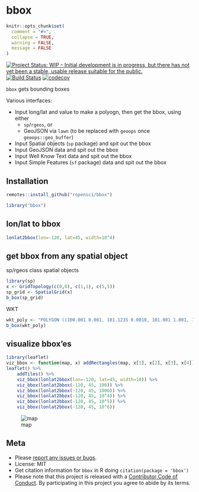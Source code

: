 bbox
====

```r
knitr::opts_chunk$set(
  comment = "#>",
  collapse = TRUE,
  warning = FALSE,
  message = FALSE
)
```

[![Project Status: WIP – Initial development is in progress, but there has not yet been a stable, usable release suitable for the public.](http://www.repostatus.org/badges/latest/wip.svg)](http://www.repostatus.org/#wip)
[![Build Status](https://travis-ci.org/ropensci/bbox.svg?branch=master)](https://travis-ci.org/ropensci/bbox)
[![codecov](https://codecov.io/gh/ropensci/bbox/branch/master/graph/badge.svg)](https://codecov.io/gh/ropensci/bbox)

`bbox` gets bounding boxes

Various interfaces:

* Input long/lat and value to make a polyogn, then get the bbox, using either
    * `sp`/`rgeos`, or
    * GeoJSON via `lawn` (to be replaced with `geoops` once `geoops::geo_buffer`)
* Input Spatial objects (`sp` package) and spit out the bbox
* Input GeoJSON data and spit out the bbox
* Input Well Know Text data and spit out the bbox
* Input Simple Features (`sf` package) data and spit out the bbox


## Installation

```r
remotes::install_github("ropensci/bbox")
```

```r
library("bbox")
```

## lon/lat to bbox

```r
lonlat2bbox(lon=-120, lat=45, width=10^4)
```

## get bbox from any spatial object

sp/rgeos class spatial objects

```r
library(sp)
x <- GridTopology(c(0,0), c(1,1), c(5,5))
sp_grid <- SpatialGrid(x)
b_box(sp_grid)
```

WKT

```r
wkt_poly <- "POLYGON ((100.001 0.001, 101.1235 0.0010, 101.001 1.001, 100.001 0.001))"
b_box(wkt_poly)
```

## visualize bbox'es

```r
library(leaflet)
viz_bbox <- function(map, x) addRectangles(map, x[1], x[2], x[3], x[4])
leaflet() %>% 
    addTiles() %>% 
    viz_bbox(lonlat2bbox(lon=-120, lat=45, width=10)) %>% 
    viz_bbox(lonlat2bbox(-120, 45, 100)) %>%         
    viz_bbox(lonlat2bbox(-120, 45, 1000)) %>% 
    viz_bbox(lonlat2bbox(-120, 45, 10^4)) %>% 
    viz_bbox(lonlat2bbox(-120, 45, 10^5)) %>% 
    viz_bbox(lonlat2bbox(-120, 45, 10^6))
```

![map](tools/map.png)

## Meta

* Please [report any issues or bugs](https://github.com/ropensci/bbox/issues).
* License: MIT
* Get citation information for `bbox` in R doing `citation(package = 'bbox')`
* Please note that this project is released with a [Contributor Code of Conduct](CODE_OF_CONDUCT.md).
By participating in this project you agree to abide by its terms.
